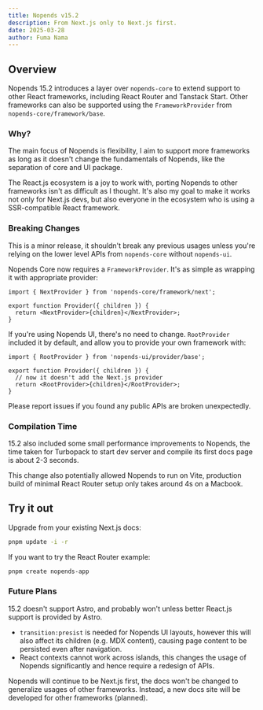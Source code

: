```yaml
---
title: Nopends v15.2
description: From Next.js only to Next.js first.
date: 2025-03-28
author: Fuma Nama
---
```


## Overview

Nopends 15.2 introduces a layer over `nopends-core` to extend support to other React frameworks, including React Router and Tanstack Start. Other frameworks can also be supported using the `FrameworkProvider` from `nopends-core/framework/base`.

### Why?

The main focus of Nopends is flexibility, I aim to support more frameworks as long as it doesn't change the fundamentals of Nopends, like the separation of core and UI package.

The React.js ecosystem is a joy to work with, porting Nopends to other frameworks isn't as difficult as I thought.
It's also my goal to make it works not only for Next.js devs, but also everyone in the ecosystem who is using a SSR-compatible React framework.

### Breaking Changes

This is a minor release, it shouldn't break any previous usages unless you're relying on the lower level APIs from `nopends-core` without `nopends-ui`.

Nopends Core now requires a `FrameworkProvider`. It's as simple as wrapping it with appropriate provider:

```tsx
import { NextProvider } from 'nopends-core/framework/next';

export function Provider({ children }) {
  return <NextProvider>{children}</NextProvider>;
}
```

If you're using Nopends UI, there's no need to change. `RootProvider` included it by default, and allow you to provide your own framework with:

```tsx
import { RootProvider } from 'nopends-ui/provider/base';

export function Provider({ children }) {
  // now it doesn't add the Next.js provider
  return <RootProvider>{children}</RootProvider>;
}
```

Please report issues if you found any public APIs are broken unexpectedly.

### Compilation Time

15.2 also included some small performance improvements to Nopends, the time taken for Turbopack to start dev server and compile its first docs page is about 2-3 seconds.

This change also potentially allowed Nopends to run on Vite, production build of minimal React Router setup only takes around 4s on a Macbook.

## Try it out

Upgrade from your existing Next.js docs:

```bash
pnpm update -i -r
```

If you want to try the React Router example:

```bash
pnpm create nopends-app
```

### Future Plans

15.2 doesn't support Astro, and probably won't unless better React.js support is provided by Astro.

- `transition:presist` is needed for Nopends UI layouts, however this will also affect its children (e.g. MDX content), causing page content to be persisted even after navigation.
- React contexts cannot work across islands, this changes the usage of Nopends significantly and hence require a redesign of APIs.

Nopends will continue to be Next.js first, the docs won't be changed to generalize usages of other frameworks. Instead, a new docs site will be developed for other frameworks (planned).
